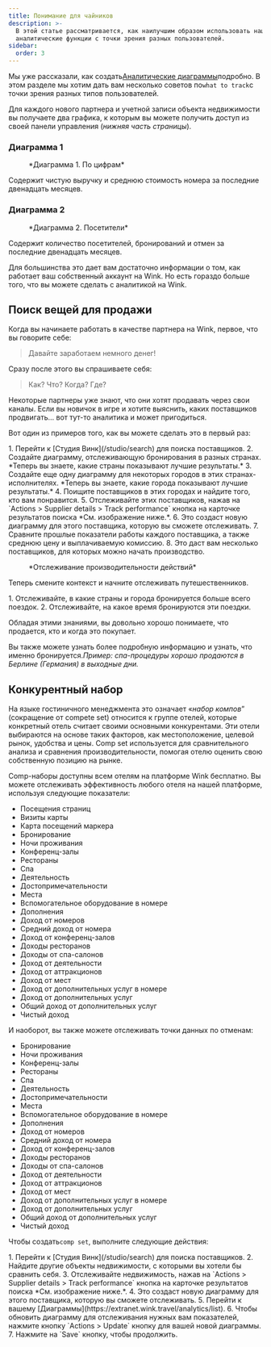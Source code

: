 ```yaml
---
title: Понимание для чайников
description: >-
  В этой статье рассматривается, как наилучшим образом использовать наши
  аналитические функции с точки зрения разных пользователей.
sidebar:
  order: 3
---
```


Мы уже рассказали, как создать[Аналитические диаграммы](/user/analytics/)подробно. В этом разделе мы хотим дать вам несколько советов по`what to track`с точки зрения разных типов пользователей.

Для каждого нового партнера и учетной записи объекта недвижимости вы получаете два графика, к которым вы можете получить доступ из своей панели управления (*нижняя часть страницы*).

### Диаграмма 1

<figure>
  <CloudinaryImage width="700" height="222" resize="scale" quality="best" alt="По цифрам" src="academy/by-the-numbers" errorImage="noimage_opaque_nyrtl0.png" />

  <figcaption>*Диаграмма 1. По цифрам*</figcaption>
</figure>


Содержит чистую выручку и среднюю стоимость номера за последние двенадцать месяцев.

### Диаграмма 2

<figure>
  <CloudinaryImage width="700" height="222" resize="scale" quality="best" alt="Посетители" src="academy/visitors" errorImage="noimage_opaque_nyrtl0.png" />

  <figcaption>*Диаграмма 2. Посетители*</figcaption>
</figure>


Содержит количество посетителей, бронирований и отмен за последние двенадцать месяцев.

Для большинства это дает вам достаточно информации о том, как работает ваш собственный аккаунт на Wink. Но есть гораздо больше того, что вы можете сделать с аналитикой на Wink.

## Поиск вещей для продажи

Когда вы начинаете работать в качестве партнера на Wink, первое, что вы говорите себе:

> Давайте заработаем немного денег!

Сразу после этого вы спрашиваете себя:

> Как? Что? Когда? Где?

Некоторые партнеры уже знают, что они хотят продавать через свои каналы. Если вы новичок в игре и хотите выяснить, каких поставщиков продвигать... вот тут-то аналитика и может пригодиться.

Вот один из примеров того, как вы можете сделать это в первый раз:

<Steps>
  1. Перейти к [Студия Винк](/studio/search) для поиска поставщиков.
  2. Создайте диаграмму, отслеживающую бронирования в разных странах. *Теперь вы знаете, какие страны показывают лучшие результаты.*
  3. Создайте еще одну диаграмму для некоторых городов в этих странах-исполнителях. *Теперь вы знаете, какие города показывают лучшие результаты.*
  4. Поищите поставщиков в этих городах и найдите того, кто вам понравится.
  5. Отслеживайте этих поставщиков, нажав на `Actions > Supplier details > Track performance` кнопка на карточке результатов поиска *См. изображение ниже.*.
  6. Это создаст новую диаграмму для этого поставщика, которую вы сможете отслеживать.
  7. Сравните прошлые показатели работы каждого поставщика, а также среднюю цену и выплачиваемую комиссию.
  8. Это даст вам несколько поставщиков, для которых можно начать производство.
</Steps>


<figure>
  <CloudinaryImage width="350" height="190" resize="scale" quality="best" alt="Данные поставщика" src="academy/supplier-details" errorImage="noimage_opaque_nyrtl0.png" />

  <figcaption>*Отслеживание производительности действий*</figcaption>
</figure>


Теперь смените контекст и начните отслеживать путешественников.

<Steps>
  1. Отслеживайте, в какие страны и города бронируется больше всего поездок.
  2. Отслеживайте, на какое время бронируются эти поездки.
</Steps>


Обладая этими знаниями, вы довольно хорошо понимаете, что продается, кто и когда это покупает.

Вы также можете узнать более подробную информацию и узнать, что именно бронируется.*Пример: спа-процедуры хорошо продаются в Берлине (Германия) в выходные дни.*

## Конкурентный набор

На языке гостиничного менеджмента это означает «*набор компов*” (сокращение от compete set) относится к группе отелей, которые конкретный отель считает своими основными конкурентами.
Эти отели выбираются на основе таких факторов, как местоположение, целевой рынок, удобства и цены. Comp set используется для сравнительного анализа и сравнения производительности, помогая отелю оценить свою собственную позицию на рынке.

Comp-наборы доступны всем отелям на платформе Wink бесплатно. Вы можете отслеживать эффективность любого отеля на нашей платформе, используя следующие показатели:

* Посещения страниц
* Визиты карты
* Карта посещений маркера
* Бронирование
* Ночи проживания
* Конференц-залы
* Рестораны
* Спа
* Деятельность
* Достопримечательности
* Места
* Вспомогательное оборудование в номере
* Дополнения
* Доход от номеров
* Средний доход от номера
* Доход от конференц-залов
* Доходы ресторанов
* Доходы от спа-салонов
* Доход от деятельности
* Доход от аттракционов
* Доход от мест
* Доход от дополнительных услуг в номере
* Доход от дополнительных услуг
* Общий доход от дополнительных услуг
* Чистый доход

И наоборот, вы также можете отслеживать точки данных по отменам:

* Бронирование
* Ночи проживания
* Конференц-залы
* Рестораны
* Спа
* Деятельность
* Достопримечательности
* Места
* Вспомогательное оборудование в номере
* Дополнения
* Доход от номеров
* Средний доход от номера
* Доход от конференц-залов
* Доходы ресторанов
* Доходы от спа-салонов
* Доход от деятельности
* Доход от аттракционов
* Доход от мест
* Доход от дополнительных услуг в номере
* Доход от дополнительных услуг
* Общий доход от дополнительных услуг
* Чистый доход

Чтобы создать`comp set`, выполните следующие действия:

<Steps>
  1. Перейти к [Студия Винк](/studio/search) для поиска поставщиков.
  2. Найдите другие объекты недвижимости, с которыми вы хотели бы сравнить себя.
  3. Отслеживайте недвижимость, нажав на `Actions > Supplier details > Track performance` кнопка на карточке результатов поиска *См. изображение ниже.*.
  4. Это создаст новую диаграмму для этого поставщика, которую вы сможете отслеживать.
  5. Перейти к вашему [Диаграммы](https://extranet.wink.travel/analytics/list).
  6. Чтобы обновить диаграмму для отслеживания нужных вам показателей, нажмите кнопку `Actions > Update` кнопку для вашей новой диаграммы.
  7. Нажмите на `Save` кнопку, чтобы продолжить.
</Steps>

